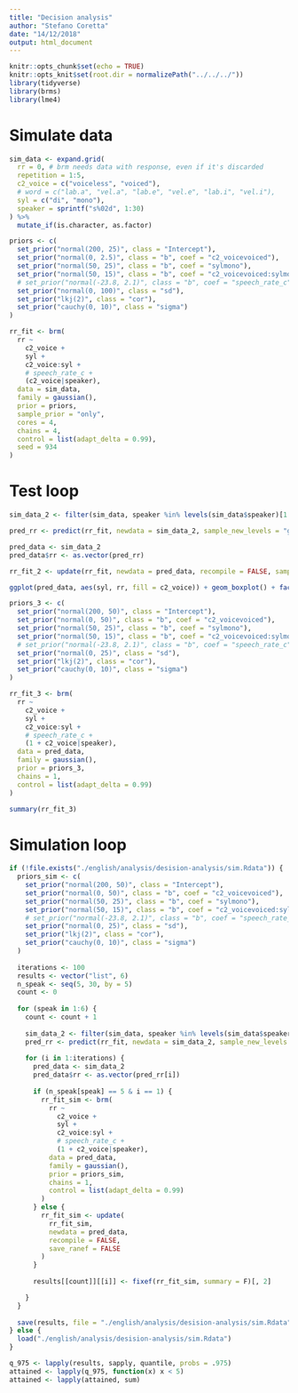 ```yaml
---
title: "Decision analysis"
author: "Stefano Coretta"
date: "14/12/2018"
output: html_document
---
```


```r
knitr::opts_chunk$set(echo = TRUE)
knitr::opts_knit$set(root.dir = normalizePath("../../../"))
library(tidyverse)
library(brms)
library(lme4)
```

# Simulate data

```r
sim_data <- expand.grid(
  rr = 0, # brm needs data with response, even if it's discarded
  repetition = 1:5,
  c2_voice = c("voiceless", "voiced"),
  # word = c("lab.a", "vel.a", "lab.e", "vel.e", "lab.i", "vel.i"),
  syl = c("di", "mono"),
  speaker = sprintf("s%02d", 1:30)
) %>%
  mutate_if(is.character, as.factor)
```

```r
priors <- c(
  set_prior("normal(200, 25)", class = "Intercept"),
  set_prior("normal(0, 2.5)", class = "b", coef = "c2_voicevoiced"),
  set_prior("normal(50, 25)", class = "b", coef = "sylmono"),
  set_prior("normal(50, 15)", class = "b", coef = "c2_voicevoiced:sylmono"),
  # set_prior("normal(-23.8, 2.1)", class = "b", coef = "speech_rate_c"),
  set_prior("normal(0, 100)", class = "sd"),
  set_prior("lkj(2)", class = "cor"),
  set_prior("cauchy(0, 10)", class = "sigma")
)
```

```r
rr_fit <- brm(
  rr ~
    c2_voice +
    syl +
    c2_voice:syl +
    # speech_rate_c +
    (c2_voice|speaker),
  data = sim_data,
  family = gaussian(),
  prior = priors,
  sample_prior = "only",
  cores = 4,
  chains = 4,
  control = list(adapt_delta = 0.99),
  seed = 934
)
```

# Test loop

```r
sim_data_2 <- filter(sim_data, speaker %in% levels(sim_data$speaker)[1:30])

pred_rr <- predict(rr_fit, newdata = sim_data_2, sample_new_levels = "gaussian", summary = FALSE, nsamples = 1)

pred_data <- sim_data_2
pred_data$rr <- as.vector(pred_rr)
```

```r
rr_fit_2 <- update(rr_fit, newdata = pred_data, recompile = FALSE, sample_prior = "no")
```

```r
ggplot(pred_data, aes(syl, rr, fill = c2_voice)) + geom_boxplot() + facet_wrap(~ speaker)
```

```r
priors_3 <- c(
  set_prior("normal(200, 50)", class = "Intercept"),
  set_prior("normal(0, 50)", class = "b", coef = "c2_voicevoiced"),
  set_prior("normal(50, 25)", class = "b", coef = "sylmono"),
  set_prior("normal(50, 15)", class = "b", coef = "c2_voicevoiced:sylmono"),
  # set_prior("normal(-23.8, 2.1)", class = "b", coef = "speech_rate_c"),
  set_prior("normal(0, 25)", class = "sd"),
  set_prior("lkj(2)", class = "cor"),
  set_prior("cauchy(0, 10)", class = "sigma")
)
```

```r
rr_fit_3 <- brm(
  rr ~
    c2_voice +
    syl +
    c2_voice:syl +
    # speech_rate_c +
    (1 + c2_voice|speaker),
  data = pred_data,
  family = gaussian(),
  prior = priors_3,
  chains = 1,
  control = list(adapt_delta = 0.99)
)
```

```r
summary(rr_fit_3)
```

# Simulation loop

```r
if (!file.exists("./english/analysis/desision-analysis/sim.Rdata")) {
  priors_sim <- c(
    set_prior("normal(200, 50)", class = "Intercept"),
    set_prior("normal(0, 50)", class = "b", coef = "c2_voicevoiced"),
    set_prior("normal(50, 25)", class = "b", coef = "sylmono"),
    set_prior("normal(50, 15)", class = "b", coef = "c2_voicevoiced:sylmono"),
    # set_prior("normal(-23.8, 2.1)", class = "b", coef = "speech_rate_c"),
    set_prior("normal(0, 25)", class = "sd"),
    set_prior("lkj(2)", class = "cor"),
    set_prior("cauchy(0, 10)", class = "sigma")
  )
  
  iterations <- 100
  results <- vector("list", 6)
  n_speak <- seq(5, 30, by = 5)
  count <- 0
  
  for (speak in 1:6) {
    count <- count + 1
    
    sim_data_2 <- filter(sim_data, speaker %in% levels(sim_data$speaker)[1:n_speak[speak]])
    pred_rr <- predict(rr_fit, newdata = sim_data_2, sample_new_levels = "gaussian", summary = FALSE, nsamples = iterations)
    
    for (i in 1:iterations) {
      pred_data <- sim_data_2
      pred_data$rr <- as.vector(pred_rr[i])
      
      if (n_speak[speak] == 5 & i == 1) {
        rr_fit_sim <- brm(
          rr ~
            c2_voice +
            syl +
            c2_voice:syl +
            # speech_rate_c +
            (1 + c2_voice|speaker),
          data = pred_data,
          family = gaussian(),
          prior = priors_sim,
          chains = 1,
          control = list(adapt_delta = 0.99)
        )
      } else {
        rr_fit_sim <- update(
          rr_fit_sim,
          newdata = pred_data,
          recompile = FALSE,
          save_ranef = FALSE
        )
      }
      
      results[[count]][[i]] <- fixef(rr_fit_sim, summary = F)[, 2]

    }
  }
  
  save(results, file = "./english/analysis/desision-analysis/sim.Rdata")
} else {
  load("./english/analysis/desision-analysis/sim.Rdata")
}
```

```r
q_975 <- lapply(results, sapply, quantile, probs = .975)
attained <- lapply(q_975, function(x) x < 5)
attained <- lapply(attained, sum)
```

